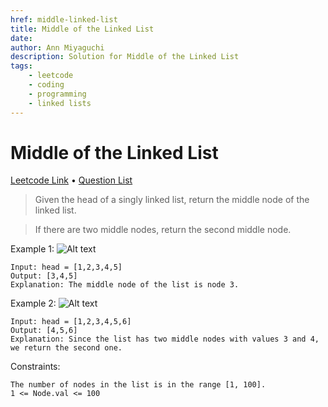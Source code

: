 ```yaml
---
href: middle-linked-list
title: Middle of the Linked List  
date: 
author: Ann Miyaguchi
description: Solution for Middle of the Linked List 
tags: 
    - leetcode
    - coding
    - programming
    - linked lists
---
```


# Middle of the Linked List 
[Leetcode Link](https://leetcode.com/problems/middle-of-the-linked-list/) • [Question List](Coding-Questions)
>Given the head of a singly linked list, return the middle node of the linked list.

>If there are two middle nodes, return the second middle node.

 

Example 1:
![Alt text](/images/programming/middle-linked-1.png)
```
Input: head = [1,2,3,4,5]
Output: [3,4,5]
Explanation: The middle node of the list is node 3.
```

Example 2:
![Alt text](/images/programming/middle-linked-2.png)
```
Input: head = [1,2,3,4,5,6]
Output: [4,5,6]
Explanation: Since the list has two middle nodes with values 3 and 4, we return the second one.
```
 

Constraints:
```
The number of nodes in the list is in the range [1, 100].
1 <= Node.val <= 100
```
